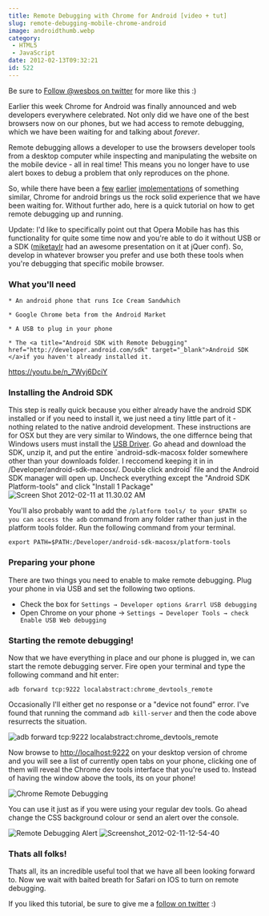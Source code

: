 ```yaml
---
title: Remote Debugging with Chrome for Android [video + tut]
slug: remote-debugging-mobile-chrome-android
image: androidthumb.webp
category:
 - HTML5
 - JavaScript
date: 2012-02-13T09:32:21
id: 522
---
```


Be sure to [Follow @wesbos on twitter](http://twitter.com/wesbos) for more like this :)

Earlier this week Chrome for Android was finally announced and web developers everywhere celebrated. Not only did we have one of the best browsers now on our phones, but we had access to remote debugging, which we have been waiting for and talking about _forever_.

Remote debugging allows a developer to use the browsers developer tools from a desktop computer while inspecting and manipulating the website on the mobile device - all in real time! This means you no longer have to use alert boxes to debug a problem that only reproduces on the phone.

So, while there have been a [few](http://phonegap.github.com/weinre/) [earlier](http://www.opera.com/dragonfly/documentation/remote/) [implementations](http://devblog.blackberry.com/2011/06/debugging-blackberry-web-apps/) of something similar, Chrome for android brings us the rock solid experience that we have been waiting for. Without further ado, here is a quick tutorial on how to get remote debugging up and running.

Update: I'd like to specifically point out that Opera Mobile has has this functionality for quite some time now and you're able to do it without USB or a SDK ([miketaylr](http://twitter.com/#!/miketaylr) had an awesome presentation on it at jQuer conf). So, develop in whatever browser you prefer and use both these tools when you're debugging that specific mobile browser.

### What you'll need

```
* An android phone that runs Ice Cream Sandwhich

* Google Chrome beta from the Android Market

* A USB to plug in your phone

* The <a title="Android SDK with Remote Debugging" href="http://developer.android.com/sdk" target="_blank">Android SDK </a>if you haven't already installed it.
```

https://youtu.be/n_7Wyj6DciY

### Installing the Android SDK

This step is really quick because you either already have the android SDK installed or if you need to install it, we just need a tiny little part of it - nothing related to the native android development. These instructions are for OSX but they are very similar to Windows, the one differnce being that Windows users must install the [USB Driver](http://developer.android.com/sdk/win-usb.html). Go ahead and download the SDK, unzip it, and put the entire \`android-sdk-macosx folder somewhere other than your downloads folder. I reccomend keeping it in in /Developer/android-sdk-macosx/. Double click android\` file and the Android SDK manager will open up. Uncheck everything except the "Android SDK Platform-tools" and click "Install 1 Package" ![](Screen-Shot-2012-02-11-at-11.30.02-AM3-650x464.webp "Screen Shot 2012-02-11 at 11.30.02 AM")

You'll also probably want to add the `/platform tools/ to your $PATH so you can access the adb` command from any folder rather than just in the platform tools folder. Run the following command from your terminal.

`export PATH=$PATH:/Developer/android-sdk-macosx/platform-tools`

### Preparing your phone

There are two things you need to enable to make remote debugging. Plug your phone in via USB and set the following two options.

* Check the box for `Settings → Developer options &rarrl USB debugging`
* Open Chrome on your phone → `Settings → Developer Tools → check Enable USB Web debugging`

### Starting the remote debugging!

Now that we have everything in place and our phone is plugged in, we can start the remote debugging server. Fire open your terminal and type the following command and hit enter:

`adb forward tcp:9222 localabstract:chrome_devtools_remote`

Occasionally I'll either get no response or a "device not found" error. I've found that running the command `adb kill-server` and then the code above resurrects the situation.

![](Screen-Shot-2012-02-11-at-12.07.17-PM.webp "adb forward tcp:9222 localabstract:chrome_devtools_remote")

Now browse to [http://localhost:9222](http://localhost:9222) on your desktop version of chrome and you will see a list of currently open tabs on your phone, clicking one of them will reveal the Chrome dev tools interface that you're used to. Instead of having the window above the tools, its on your phone!

![](Screen-Shot-2012-02-11-at-12.39.28-PM-650x373.webp "Chrome Remote Debugging")

You can use it just as if you were using your regular dev tools. Go ahead change the CSS background colour or send an alert over the console.

![](Screen-Shot-2012-02-11-at-12.44.50-PM-300x284.webp "Remote Debugging Alert") ![](Screenshot_2012-02-11-12-54-40-180x300.webp "Screenshot_2012-02-11-12-54-40")

### Thats all folks!

Thats all, its an incredible useful tool that we have all been looking forward to. Now we wait with baited breath for Safari on IOS to turn on remote debugging.

If you liked this tutorial, be sure to give me a [follow on twitter](http://twitter.com/wesbos) :)